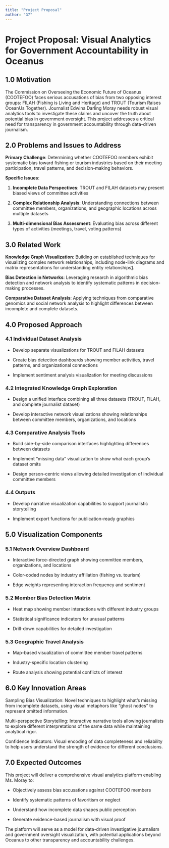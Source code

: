 ```yaml
---
title: "Project Proposal"
author: "G7"
---
```


# Project Proposal: Visual Analytics for Government Accountability in Oceanus

## 1.0 Motivation

The Commission on Overseeing the Economic Future of Oceanus (COOTEFOO) faces serious accusations of bias from two opposing interest groups: FILAH (Fishing is Living and Heritage) and TROUT (Tourism Raises OceanUs Together). Journalist Edwina Darling Moray needs robust visual analytics tools to investigate these claims and uncover the truth about potential bias in government oversight. This project addresses a critical need for transparency in government accountability through data-driven journalism.

## 2.0 Problems and Issues to Address

**Primary Challenge**: Determining whether COOTEFOO members exhibit systematic bias toward fishing or tourism industries based on their meeting participation, travel patterns, and decision-making behaviors.

**Specific Issues**:

1.  **Incomplete Data Perspectives**: TROUT and FILAH datasets may present biased views of committee activities

2.  **Complex Relationship Analysis**: Understanding connections between committee members, organizations, and geographic locations across multiple datasets

3.  **Multi-dimensional Bias Assessment**: Evaluating bias across different types of activities (meetings, travel, voting patterns)

## 3.0 Related Work

**Knowledge Graph Visualization**: Building on established techniques for visualizing complex network relationships, including node-link diagrams and matrix representations for understanding entity relationships[1]{.underline}.

**Bias Detection in Networks**: Leveraging research in algorithmic bias detection and network analysis to identify systematic patterns in decision-making processes.

**Comparative Dataset Analysis**: Applying techniques from comparative genomics and social network analysis to highlight differences between incomplete and complete datasets.

## 4.0 Proposed Approach

### **4.1 Individual Dataset Analysis**

-   Develop separate visualizations for TROUT and FILAH datasets

-   Create bias detection dashboards showing member activities, travel patterns, and organizational connections

-   Implement sentiment analysis visualization for meeting discussions

### **4.2 Integrated Knowledge Graph Exploration**

-   Design a unified interface combining all three datasets (TROUT, FILAH, and complete journalist dataset)

-   Develop interactive network visualizations showing relationships between committee members, organizations, and locations

### **4.3 Comparative Analysis Tools**

-   Build side-by-side comparison interfaces highlighting differences between datasets

-   Implement "missing data" visualization to show what each group's dataset omits

-   Design person-centric views allowing detailed investigation of individual committee members

### **4.4 Outputs**

-   Develop narrative visualization capabilities to support journalistic storytelling

-   Implement export functions for publication-ready graphics

## 5.0 Visualization Components

### 5.1 Network Overview Dashboard

-   Interactive force-directed graph showing committee members, organizations, and locations

-   Color-coded nodes by industry affiliation (fishing vs. tourism)

-   Edge weights representing interaction frequency and sentiment

### 5.2 Member Bias Detection Matrix

-   Heat map showing member interactions with different industry groups

-   Statistical significance indicators for unusual patterns

-   Drill-down capabilities for detailed investigation

### 5.3 Geographic Travel Analysis

-   Map-based visualization of committee member travel patterns

-   Industry-specific location clustering

-   Route analysis showing potential conflicts of interest

## 6.0 Key Innovation Areas

Sampling Bias Visualization: Novel techniques to highlight what's missing from incomplete datasets, using visual metaphors like "ghost nodes" to represent omitted information.

Multi-perspective Storytelling: Interactive narrative tools allowing journalists to explore different interpretations of the same data while maintaining analytical rigor.

Confidence Indicators: Visual encoding of data completeness and reliability to help users understand the strength of evidence for different conclusions.

## 7.0 Expected Outcomes

This project will deliver a comprehensive visual analytics platform enabling Ms. Moray to:

-   Objectively assess bias accusations against COOTEFOO members

-   Identify systematic patterns of favoritism or neglect

-   Understand how incomplete data shapes public perception

-   Generate evidence-based journalism with visual proof

The platform will serve as a model for data-driven investigative journalism and government oversight visualization, with potential applications beyond Oceanus to other transparency and accountability challenges.
